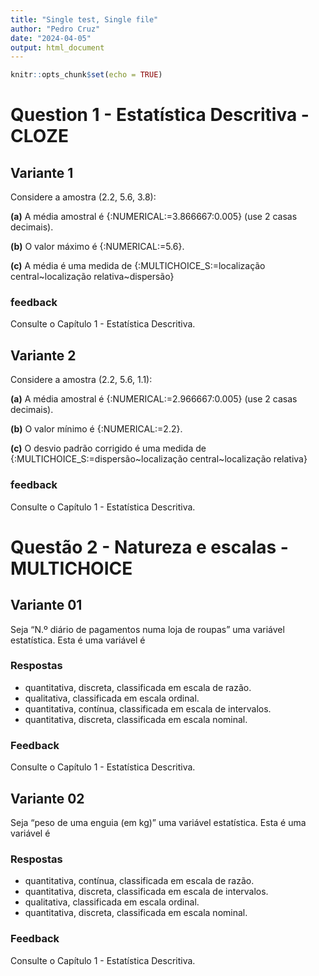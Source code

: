 ```yaml
---
title: "Single test, Single file"
author: "Pedro Cruz"
date: "2024-04-05"
output: html_document
---
```


```r
knitr::opts_chunk$set(echo = TRUE)
```



# Question 1 - Estatística Descritiva - CLOZE


## Variante 1

Considere a amostra \(2.2, 5.6, 3.8\):

**(a)** A média amostral é {:NUMERICAL:=3.866667:0.005} (use 2 casas decimais).

**(b)** O valor máximo é {:NUMERICAL:=5.6}.

**(c)** A média é uma medida de 
{:MULTICHOICE_S:=localização central\~localização relativa\~dispersão}


### feedback

Consulte o Capítulo 1 - Estatística Descritiva.


## Variante 2

Considere a amostra \(2.2, 5.6, 1.1\):

**(a)** A média amostral é {:NUMERICAL:=2.966667:0.005} (use 2 casas decimais).

**(b)** O valor mínimo é {:NUMERICAL:=2.2}.

**(c)** O desvio padrão corrigido é uma medida de 
{:MULTICHOICE_S:=dispersão\~localização central\~localização relativa}


### feedback

Consulte o Capítulo 1 - Estatística Descritiva.


# Questão 2 - Natureza e escalas - MULTICHOICE


## Variante 01  

Seja "N.º diário de pagamentos numa loja de roupas" uma variável estatística. 
Esta é uma variável é

### Respostas  

* quantitativa, discreta, classificada em escala de razão.  
* qualitativa, classificada em escala ordinal.
* quantitativa, contínua, classificada em escala de intervalos.
* quantitativa, discreta, classificada em escala nominal.

### Feedback

Consulte o Capítulo 1 - Estatística Descritiva.

## Variante 02  


Seja "peso de uma enguia (em kg)" uma variável estatística. 
Esta é uma variável é

### Respostas  

* quantitativa, contínua, classificada em escala de razão.
* quantitativa, discreta, classificada em escala de intervalos.  
* qualitativa, classificada em escala ordinal.
* quantitativa, discreta, classificada em escala nominal.

### Feedback

Consulte o Capítulo 1 - Estatística Descritiva.
